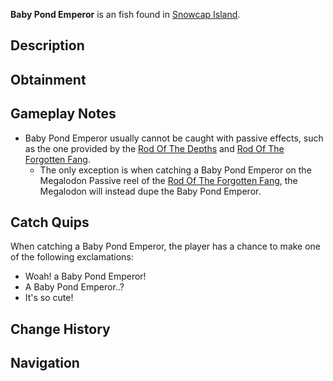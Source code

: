 {{FishInfobox
|image          = Baby Pond Emperor.png
|rarity         = Exotic
|sea            = First Sea
|location       = [[Snowcap Island]]
|sublocation    = Freshwater
|sources        = Fishing Rod
|nopassive      = 1
|radar_location = 
|prog_speed     = -80
|xp             = 100
|weather        = Clear
|time           = 
|season         = Winter
|bait           = Squid
|base_weight    = 2
|base_value     = 5000
|weight_range   = 1.5
|base_chance    = 0.5
|base_resil     = 10
}}
'''Baby Pond Emperor''' is an {{Rarity|Exotic}} fish found in [[Snowcap Island]].

== Description ==
{{Description|It's a mini Pond Emperor!|Bestiary Entry}}

== Obtainment ==
{{Description|Found in Snowcap Pond.|Bestiary Hint}}
{{Fish Availability|
Snowcap Island/Freshwater Pond
|top_rods      = 
Great Rod of Oscar\69648.32\192323.88;
Astralhook Rod\64254.48\194356.79;
Ethereal Prism Rod\62102.46\187579.2;
Leviathan's Fang Rod\61761.08\204132.62;
Seraphic Rod\60469.36\194971.84;
Resourceful Rod\45696.12\130911.29;
Destiny Rod\46539.42\131266.2;
Free Spirit Rod\55782.28\225339.76;
Azure Of Lagoon\54197.8\199655.52;
Fang of the Eclipse\51718.64\199271.64;
Flimsy Rod\21948.58\197249.88;
Training Rod\20514.31\194297.07;
No-Life Rod\54415.72\191719.52;
Challenger's Rod\54174.85\192708.34;
Rod Of The Forgotten Fang\52639.27\171037.41;
Rod Of The Exalted One\44952.99\140676.62;
Blazebringer Rod\43703.23\159639.6;
Rod Of The Depths\43196.81\143724.74;
Trident Rod\42871.56\175040.42;
Zeus Rod\39650.11\144834.31;
Verdant Shear Rod\39426.59\149524.85;
Depthseeker Rod\37771.56\145101.07;
Avalanche Rod\31998.11\123561.95;
Volcanic Rod\31163.59\113834.69;
Steady Rod\9917.24\41919.04
|recommended   = Ethereal Prism Rod
}}

== Gameplay Notes ==
* Baby Pond Emperor usually cannot be caught with passive effects, such as the one provided by the [[Rod Of The Depths]] and [[Rod Of The Forgotten Fang]].
** The only exception is when catching a Baby Pond Emperor on the Megalodon Passive reel of the [[Rod Of The Forgotten Fang]], the Megalodon will instead dupe the Baby Pond Emperor.

== Catch Quips ==
When catching a Baby Pond Emperor, the player has a chance to make one of the following exclamations:
* Woah! a Baby Pond Emperor!
* A Baby Pond Emperor..?
* It's so cute!

== Change History ==
{{Change History|{{subst:Current Version}}}}

== Navigation ==
{{Fish Navbox|Snowcap Island}}